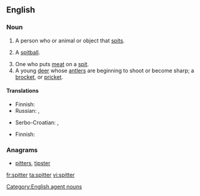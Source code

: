 ==English==

===Noun===
{{en-noun}}

# A person who or animal or object that [[spit]]s.
# {{baseball}} A [[spitball]].
# One who puts [[meat]] on a [[spit]].
# A young [[deer]] whose [[antler]]s are beginning to shoot or become sharp; a [[brocket]], or [[pricket]].

====Translations====
{{trans-top|one that spits}}
* Finnish: {{t-|fi|sylkijä}}
* Russian: {{t-|ru|плевальщик|m|tr=pleválʹščik|sc=Cyrl}}, {{t-|ru|плевальщица|f|tr=pleválʹščica|sc=Cyrl}}
{{trans-mid}}
* Serbo-Croatian: {{t-|sh|pljuvač|m|alt=pljùvāč}}, {{t-|sh|pljuvačica|f|alt=pljuvàčica}}
{{trans-bottom}}

{{trans-see|baseball sense|spitball}}

{{trans-top|one that spits}}
* Finnish: {{t-|fi|sylkijä}}
{{trans-mid}}
{{trans-bottom}}

{{trans-top|young deer}}
{{trans-mid}}
{{trans-bottom}}

===Anagrams===
* [[pitters#English|pitters]], [[tipster#English|tipster]]

[[Category:English agent nouns]]

[[fr:spitter]]
[[ta:spitter]]
[[vi:spitter]]